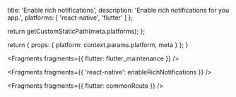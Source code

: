                   
  title: 'Enable rich notifications',
  description: 'Enable rich notifications for you app.',
  platforms: [
    'react-native',
    'flutter'
    ]
};

  return getCustomStaticPath(meta.platforms);
};

  return {
    props: {
      platform: context.params.platform,
      meta
    }
  };
}


<Fragments fragments={{ flutter: flutter_maintenance }} />


<Fragments fragments={{ 'react-native': enableRichNotifications }} />


<Fragments fragments={{ flutter: commonRoute }} />

